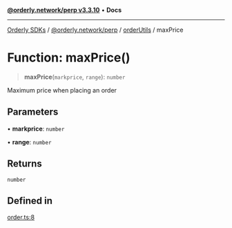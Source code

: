 [**@orderly.network/perp v3.3.10**](/sdks/tech-doc/@orderly.network/perp/README) • **Docs**

***

[Orderly SDKs](/sdks/tech-doc/packages) / [@orderly.network/perp](/sdks/tech-doc/@orderly.network/perp/README) / [orderUtils](/sdks/tech-doc/@orderly.network/perp/namespaces/orderUtils/README) / maxPrice

# Function: maxPrice()

> **maxPrice**(`markprice`, `range`): `number`

Maximum price when placing an order

## Parameters

• **markprice**: `number`

• **range**: `number`

## Returns

`number`

## Defined in

[order.ts:8](https://github.com/OrderlyNetwork/js-sdk/blob/554ae704783e3b83c40bb234a899e8f02987d9b6/packages/perp/src/order.ts#L8)
